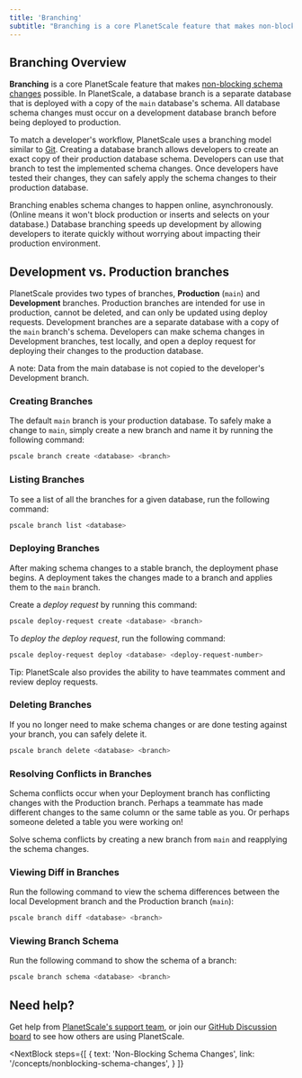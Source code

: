 ```yaml
---
title: 'Branching'
subtitle: "Branching is a core PlanetScale feature that makes non-blocking schema changes possible."
---
```

## Branching Overview
**Branching** is a core PlanetScale feature that makes [non-blocking schema changes](nonblocking-schema-changes) possible. In PlanetScale, a database branch is a separate database that is deployed with a copy of the `main` database's schema. All database schema changes must occur on a development database branch before being deployed to production.

To match a developer's workflow, PlanetScale uses a branching model similar to [Git](https://git-scm.com/book/en/v2/Git-Branching-Basic-Branching-and-Merging). Creating a database branch allows developers to create an exact copy of their production database schema. Developers can use that branch to test the implemented schema changes. Once developers have tested their changes, they can safely apply the schema changes to their production database.

Branching enables schema changes to happen online, asynchronously. (Online means it won't block production or inserts and selects on your database.) Database branching speeds up development by allowing developers to iterate quickly without worrying about impacting their production environment. 

## Development vs. Production branches

PlanetScale provides two types of branches, **Production** (`main`) and **Development** branches. Production branches are intended for use in production, cannot be deleted, and can only be updated using deploy requests. Development branches are a separate database with a copy of the `main` branch's schema. Developers can make schema changes in Development branches, test locally, and open a deploy request for deploying their changes to the production database. 

<InfoBlock type="note">
  A note: Data from the main database is not copied to the developer's Development branch.
</InfoBlock>

### Creating Branches
The default `main` branch is your production database. To safely make a change to `main`, simply create a new branch and name it by running the following command:

```zsh
pscale branch create <database> <branch>
```

### Listing Branches
To see a list of all the branches for a given database, run the following command: 

```zsh
pscale branch list <database>
```

### Deploying Branches
After making schema changes to a stable branch, the deployment phase begins. A deployment takes the changes made to a branch and applies them to the `main` branch. 

Create a _deploy request_ by running this command:
```zsh
pscale deploy-request create <database> <branch>
```

To _deploy the deploy request_, run the following command:
```zsh
pscale deploy-request deploy <database> <deploy-request-number>
```

<InfoBlock type="tip">
Tip: PlanetScale also provides the ability to have teammates comment and review deploy requests.
</InfoBlock>

### Deleting Branches 
If you no longer need to make schema changes or are done testing against your branch, you can safely delete it.
```zsh
pscale branch delete <database> <branch>
```

### Resolving Conflicts in Branches
Schema conflicts occur when your Deployment branch has conflicting changes with the Production branch. Perhaps a teammate has made different changes to the same column or the same table as you. Or perhaps someone deleted a table you were working on! 

Solve schema conflicts by creating a new branch from `main` and reapplying the schema changes.  

### Viewing Diff in Branches
Run the following command to view the schema differences between the local Development branch and the Production branch (`main`): 
```zsh
pscale branch diff <database> <branch>
```

### Viewing Branch Schema
Run the following command to show the schema of a branch:
```zsh
pscale branch schema <database> <branch>
```

## Need help?
Get help from [PlanetScale's support team](https://www.planetscale.com/support), or join our [GitHub Discussion board](https://github.com/planetscale/beta/discussions) to see how others are using PlanetScale.
 

<NextBlock
  steps={[
    {
      text: 'Non-Blocking Schema Changes',
      link: '/concepts/nonblocking-schema-changes',
    }
  ]}
></NextBlock>
